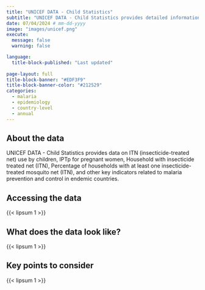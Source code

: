 ```yaml
---
title: "UNICEF DATA - Child Statistics"
subtitle: "UNICEF DATA - Child Statistics provides detailed information on malaria's impact on children, including prevalence, treatment coverage, and mortality rates."
date: 07/04/2024 # mm-dd-yyyy
image: "images/unicef.png"
execute:
  message: false
  warning: false

language: 
  title-block-published: "Last updated"
  
page-layout: full
title-block-banner: "#EDF3F9"
title-block-banner-color: "#212529"
categories:
  - malaria
  - epidemiology
  - country-level
  - annual
---
```


## About the data

UNICEF DATA - Child Statistics provides data on ITN (insecticide-treated net) use by children, IPTp for pregnant women, Household with insecticide treated net (ITN), Percentage of households with at least one insecticide-treated mosquito net (ITN), and other key indicators related to malaria prevention and control in endemic countries.

## Accessing the data

{{< lipsum 1 >}}

## What does the data look like?

{{< lipsum 1 >}}

## Key points to consider

{{< lipsum 1 >}}